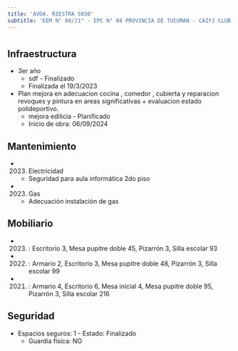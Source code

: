 ```yaml
---
title: 'AVDA. RIESTRA 5030'
subtitle: 'EEM N° 04/21° - EPC N° 04 PROVINCIA DE TUCUMAN - CAIYJ CLUB LUGANO - JIN A (EPCJS 04/21°) (SEDE) - PI RIESTRA'
---
```


#
## Infraestructura

* 3er año 
    + sdf - Finalizado 
    + Finalizada el 19/3/2023 


* Plan mejora en   adecuacion   cocina , comedor ,  cubierta  y reparacion revoques y pintura en areas significativas + evaluacion estado polideportivo. 
    + mejora edilicia - Planificado 
    + Inicio de obra: 06/09/2024 






## Mantenimiento

*  (2023) Electricidad 
    + Seguridad para aula informática 2do piso

*  (2023) Gas 
    + Adecuación instalación de gas





## Mobiliario

*  (2023) : Escritorio 3, Mesa pupitre doble 45, Pizarrón 3, Silla escolar 93 

*  (2022) : Armario 2, Escritorio 3, Mesa pupitre doble 48, Pizarrón 3, Silla escolar 99 

*  (2021) : Armario 4, Escritorio 6, Mesa inicial 4, Mesa pupitre doble 95, Pizarrón 3, Silla escolar 216 





## Seguridad

*  Espacios seguros: 1 - Estado: Finalizado 
    + Guardia física: NO



